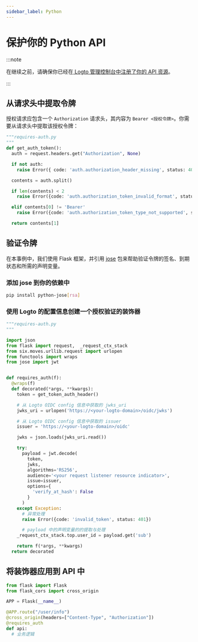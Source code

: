 ```yaml
---
sidebar_label: Python
---
```



# 保护你的 Python API

:::note

在继续之前，请确保你已经在[ Logto 管理控制台中注册了你的 API 资源](./README.mdx#register-the-api-resources-using-logto-admin-console)。

:::

## 从请求头中提取令牌

授权请求应包含一个 `Authorization` 请求头，其内容为 `Bearer <授权令牌>`。你需要从请求头中提取该授权令牌：

```python
"""requires-auth.py
"""
def get_auth_token():
  auth = request.headers.get("Authorization", None)

  if not auth:
    raise Error({ code: 'auth.authorization_header_missing', status: 401 })

  contents = auth.split()

  if len(contents) < 2
    raise Error({code: 'auth.authorization_token_invalid_format', status: 401})

  elif contents[0] != 'Bearer'
    raise Error({code: 'auth.authorization_token_type_not_supported', status: 401})

  return contents[1]

```

## 验证令牌

在本事例中，我们使用 Flask 框架，并引用 [jose](https://github.com/panva/jose) 包来帮助验证令牌的签名、到期状态和所需的声明变量。

### 添加 jose 到你的依赖中

```sh
pip install python-jose[rsa]
```

<RetrieveOidcConfiguration />

### 使用 Logto 的配置信息创建一个授权验证的装饰器

```python
"""requires-auth.py
"""

import json
from flask import request,  _request_ctx_stack
from six.moves.urllib.request import urlopen
from functools import wraps
from jose import jwt


def requires_auth(f):
  @wraps(f)
  def decorated(*args, **kwargs):
    token = get_token_auth_header()

    # 从 Logto OIDC config 信息中获取的 jwks_uri
    jwks_uri = urlopen('https://<your-logto-domain>/oidc/jwks')

    # 从 Logto OIDC config 信息中获取的 issuer
    issuer = 'https://<your-logto-domain>/oidc'

    jwks = json.loads(jwks_uri.read())

    try:
      payload = jwt.decode(
        token,
        jwks,
        algorithms='RS256',
        audience='<your request listener resource indicator>',
        issue=issuer,
        options={
          'verify_at_hash': False
        }
      )
    except Exception:
      # 异常处理
      raise Error({code: 'invalid_token', status: 401})

      # payload 中的声明变量的的提取与处理
    _request_ctx_stack.top.user_id = payload.get('sub')

    return f(*args, **kwargs)
  return decorated

```

## 将装饰器应用到 API 中

```python
from flask import Flask
from flask_cors import cross_origin

APP = Flask(__name__)

@APP.route("/user/info")
@cross_origin(headers=["Content-Type", "Authorization"])
@requires_auth
def api:
  # 业务逻辑

```
